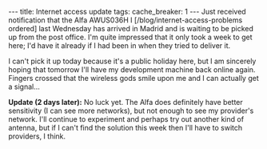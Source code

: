 ---
title: Internet access update
tags:
cache_breaker: 1
---
Just received notification that the Alfa AWUS036H I [/blog/internet-access-problems ordered] last Wednesday has arrived in Madrid and is waiting to be picked up from the post office. I'm quite impressed that it only took a week to get here; I'd have it already if I had been in when they tried to deliver it.

I can't pick it up today because it's a public holiday here, but I am sincerely hoping that tomorrow I'll have my development machine back online again. Fingers crossed that the wireless gods smile upon me and I can actually get a signal...

'''Update (2 days later):''' No luck yet. The Alfa does definitely have better sensitivity (I can see more networks), but not enough to see my provider's network. I'll continue to experiment and perhaps try out another kind of antenna, but if I can't find the solution this week then I'll have to switch providers, I think.
